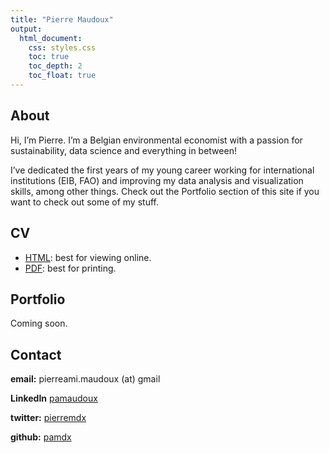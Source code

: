 ```yaml
---
title: "Pierre Maudoux"
output:
  html_document:
    css: styles.css
    toc: true
    toc_depth: 2
    toc_float: true
---
```


## About

Hi, I'm Pierre. I'm a Belgian environmental economist with a passion for sustainability, data science and everything in between!

I've dedicated the first years of my young career working for international institutions (EIB, FAO) and improving my data analysis and visualization skills, among other things. Check out the Portfolio section of this site if you want to check out some of my stuff.

## CV

- [HTML](cv.html): best for viewing online.
- [PDF](https://github.com/pamdx/cv/raw/main/cv.pdf): best for printing.

## Portfolio

Coming soon.


## Contact

**email:** pierreami.maudoux (at) gmail

**LinkedIn** <a href="https://www.linkedin.com/in/pamaudoux/">pamaudoux </a>

**twitter:** <a href="https://twitter.com/pierremdx">pierremdx </a>
   
**github:** <a href="https://github.com/pamdx" target="_blank">pamdx </a>